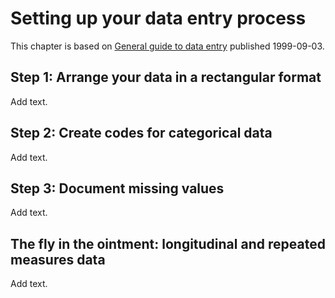 # Setting up your data entry process

This chapter is based on [General guide to data entry][sim-entry] published 1999-09-03.

## Step 1: Arrange your data in a rectangular format

Add text.

## Step 2: Create codes for categorical data

Add text.

## Step 3: Document missing values

Add text.

## The fly in the ointment: longitudinal and repeated measures data

Add text.

[sim-entry]: http://www.pmean.com/99/entry.html
